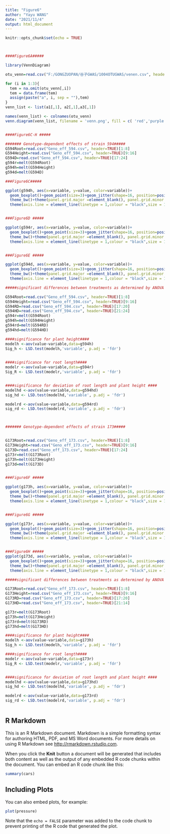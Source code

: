---
title: "Figure6"
author: "Yayu WANG"
date: "2021/11/4"
output: html_document
---

```{r setup, include=FALSE}
knitr::opts_chunk$set(echo = TRUE)



####Figure6A#####

library(VennDiagram)

otu_venn=read.csv("F:/GONGZUOPAN/谷子GWAS/1004OTUGWAS/venen.csv", header=TRUE, fill=T, na.string="", stringsAsFactors=F)

for (i in 1:3){
  tem = na.omit(otu_venn[,i])
  tem = data.frame(tem)
  assign(paste("a", i, sep = ""),tem)
}
venn_list <- list(a1[,1], a2[,1],a3[,1])

names(venn_list) <- colnames(otu_venn)
venn.diagram(venn_list, filename = 'venn.png', fill = c( 'red','purple', 'yellow'))


####Figure6C-H #####

####### Genotype-dependent effects of strain 594#####
G594Root=read.csv("Geno_eff_594.csv", header=TRUE)[1:8]
G594Height=read.csv("Geno_eff_594.csv", header=TRUE)[9:16]
G594D=read.csv("Geno_eff_594.csv", header=TRUE)[17:24]
g594r=melt(G594Root)
g594h=melt(G594Height)
g594d=melt(G594D)

###Figure6C#####

ggplot(g594h, aes(x=variable, y=value, color=variable))+
  geom_boxplot()+geom_point(size=3)+geom_jitter(shape=16, position=position_jitter(0.2),size=3)+
  theme_bw()+theme(panel.grid.major =element_blank(), panel.grid.minor = element_blank(),plot.title = element_text(hjust = 0.5))+theme(panel.border = element_blank())+
  theme(axis.line = element_line(linetype = 1,colour = "black",size = 1),axis.text.x=element_text(colour="black",family="Times",size=10,angle = 45,hjust =1),axis.text.y=element_text(family="Times",size=12,face="plain"))+theme(legend.position="none")+scale_color_manual(values=c("#E69F00","#4169E1","#E69F00","#4169E1","#E69F00","#56B4E9","#E69F00","#56B4E9"))+scale_y_continuous(name="Plant height(cm)",limits=c(0,4))


###Figure6D #####

ggplot(g594r, aes(x=variable, y=value, color=variable))+
  geom_boxplot()+geom_point(size=3)+geom_jitter(shape=16, position=position_jitter(0.2),size=3)+
  theme_bw()+theme(panel.grid.major =element_blank(), panel.grid.minor = element_blank(),plot.title = element_text(hjust = 0.5))+theme(panel.border = element_blank())+
  theme(axis.line = element_line(linetype = 1,colour = "black",size = 1),axis.text.x=element_text(colour="black",family="Times",size=10,angle = 45,hjust =1),axis.text.y=element_text(family="Times",size=12,face="plain"))+theme(legend.position="none")+scale_color_manual(values=c("#E69F00","#4169E1","#E69F00","#4169E1","#E69F00","#56B4E9","#E69F00","#56B4E9"))+scale_y_continuous(name="Root length(cm)",limits=c(0,12.5))


###Figure6E #####

ggplot(g594d, aes(x=variable, y=value, color=variable))+
  geom_boxplot()+geom_point(size=3)+geom_jitter(shape=16, position=position_jitter(0.2),size=3)+
  theme_bw()+theme(panel.grid.major =element_blank(), panel.grid.minor = element_blank(),plot.title = element_text(hjust = 0.5))+theme(panel.border = element_blank())+
  theme(axis.line = element_line(linetype = 1,colour = "black",size = 1),axis.text.x=element_text(colour="black",family="Times",size=10,angle = 45,hjust =1),axis.text.y=element_text(family="Times",size=12,face="plain"))+theme(legend.position="none")+scale_color_manual(values=c("#4169E1","#4169E1","#56B4E9","#56B4E9","#4169E1","#4169E1","#56B4E9","#56B4E9"))+scale_y_continuous(name="Deviation of root length and plant height (cm)")

#####significant differences between treatments as determined by ANOVA with LSD.test####

G594Root=read.csv("Geno_eff_594.csv", header=TRUE)[1:8]
G594Height=read.csv("Geno_eff_594.csv", header=TRUE)[9:16]
G594RD=read.csv("Geno_eff_594.csv", header=TRUE)[17:20]
G594HD=read.csv("Geno_eff_594.csv", header=TRUE)[21:24]
g594r=melt(G594Root)
g594h=melt(G594Height)
g594rd=melt(G594RD)
g594hd=melt(G594HD)

####significance for plant height####
modelh <-aov(value~variable,data=g594h)
Sig_h <- LSD.test(modelh,'variable', p.adj = 'fdr')

 
####significance for root length####
modelr <-aov(value~variable,data=g594r)
Sig_R <- LSD.test(modelr,'variable', p.adj = 'fdr')


####significance for deviation of root length and plant height ####
modelhd <-aov(value~variable,data=g594hd)
sig_hd <- LSD.test(modelhd,'variable', p.adj = 'fdr')

modelrd <-aov(value~variable,data=g594rd)
sig_rd <- LSD.test(modelrd,'variable', p.adj = 'fdr')



####### Genotype-dependent effects of strain 173#####


G173Root=read.csv("Geno_eff_173.csv", header=TRUE)[1:8]
G173Height=read.csv("Geno_eff_173.csv", header=TRUE)[9:16]
G173D=read.csv("Geno_eff_173.csv", header=TRUE)[17:24]
g173r=melt(G173Root)
g173h=melt(G173Height)
g173d=melt(G173D)


###Figure6F #####

ggplot(g173h, aes(x=variable, y=value, color=variable))+
  geom_boxplot()+geom_point(size=3)+geom_jitter(shape=16, position=position_jitter(0.2),size=3)+
  theme_bw()+theme(panel.grid.major =element_blank(), panel.grid.minor = element_blank(),plot.title = element_text(hjust = 0.5))+theme(panel.border = element_blank())+
  theme(axis.line = element_line(linetype = 1,colour = "black",size = 1),axis.text.x=element_text(colour="black",family="Times",size=10,angle = 45,hjust =1),axis.text.y=element_text(family="Times",size=12,face="plain"))+theme(legend.position="none")+scale_color_manual(values=c("#E69F00","#4169E1","#E69F00","#4169E1","#E69F00","#56B4E9","#E69F00","#56B4E9"))+scale_y_continuous(name="Plant height(cm)",limits=c(0,5))


###Figure6G #####

ggplot(g173r, aes(x=variable, y=value, color=variable))+
  geom_boxplot()+geom_point(size=3)+geom_jitter(shape=16, position=position_jitter(0.2),size=3)+
  theme_bw()+theme(panel.grid.major =element_blank(), panel.grid.minor = element_blank(),plot.title = element_text(hjust = 0.5))+theme(panel.border = element_blank())+
  theme(axis.line = element_line(linetype = 1,colour = "black",size = 1),axis.text.x=element_text(colour="black",family="Times",size=10,angle = 45,hjust =1),axis.text.y=element_text(family="Times",size=12,face="plain"))+theme(legend.position="none")+scale_color_manual(values=c("#E69F00","#4169E1","#E69F00","#4169E1","#E69F00","#56B4E9","#E69F00","#56B4E9"))+scale_y_continuous(name="Root length(cm)",limits=c(0,12.5))


###Figure6H #####
ggplot(g173d, aes(x=variable, y=value, color=variable))+
  geom_boxplot()+geom_point(size=3)+geom_jitter(shape=16, position=position_jitter(0.2),size=3)+
  theme_bw()+theme(panel.grid.major =element_blank(), panel.grid.minor = element_blank(),plot.title = element_text(hjust = 0.5))+theme(panel.border = element_blank())+
  theme(axis.line = element_line(linetype = 1,colour = "black",size = 1),axis.text.x=element_text(colour="black",family="Times",size=10,angle = 45,hjust =1),axis.text.y=element_text(family="Times",size=12,face="plain"))+theme(legend.position="none")+scale_color_manual(values=c("#4169E1","#4169E1","#56B4E9","#56B4E9","#4169E1","#4169E1","#56B4E9","#56B4E9"))+scale_y_continuous(name="Deviation of root length and plant height (cm)",limits=c(-6,5))

#####significant differences between treatments as determined by ANOVA with LSD.test####

G173Root=read.csv("Geno_eff_173.csv", header=TRUE)[1:8]
G173Height=read.csv("Geno_eff_173.csv", header=TRUE)[9:16]
G173RD=read.csv("Geno_eff_173.csv", header=TRUE)[17:20]
G173HD=read.csv("Geno_eff_173.csv", header=TRUE)[21:14]

g173r=melt(G173Root)
g173h=melt(G173Height)
g173rd=melt(G173RD)
g173hd=melt(G173HD)

####significance for plant height####
modelh <-aov(value~variable,data=g173h)
Sig_h <- LSD.test(modelh,'variable', p.adj = 'fdr')

####significance for root length####
modelr <-aov(value~variable,data=g173r)
Sig_R <- LSD.test(modelr,'variable', p.adj = 'fdr')


####significance for deviation of root length and plant height ####
modelhd <-aov(value~variable,data=g173hd)
sig_hd <- LSD.test(modelhd,'variable', p.adj = 'fdr')

modelrd <-aov(value~variable,data=g173rd)
sig_rd <- LSD.test(modelrd,'variable', p.adj = 'fdr')



```

## R Markdown

This is an R Markdown document. Markdown is a simple formatting syntax for authoring HTML, PDF, and MS Word documents. For more details on using R Markdown see <http://rmarkdown.rstudio.com>.

When you click the **Knit** button a document will be generated that includes both content as well as the output of any embedded R code chunks within the document. You can embed an R code chunk like this:

```{r cars}
summary(cars)
```

## Including Plots

You can also embed plots, for example:

```{r pressure, echo=FALSE}
plot(pressure)
```

Note that the `echo = FALSE` parameter was added to the code chunk to prevent printing of the R code that generated the plot.
